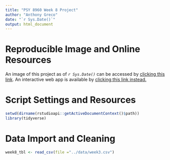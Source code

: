 ```yaml
---
title: "PSY 8960 Week 8 Project"
author: "Anthony Greco"
date: "`r Sys.Date()`"
output: html_document
---
```


# **Reproducible Image and Online Resources**
An image of this project as of *`r Sys.Date()`* can be accessed by [clicking this link](link url).
An interactive web app is available by [clicking this link instead.](link url)

# **Script Settings and Resources**
```r
setwd(dirname(rstudioapi::getActiveDocumentContext()$path))
library(tidyverse)
```

# **Data Import and Cleaning**
```r
week8_tbl <- read_csv(file ="../data/week3.csv")

```